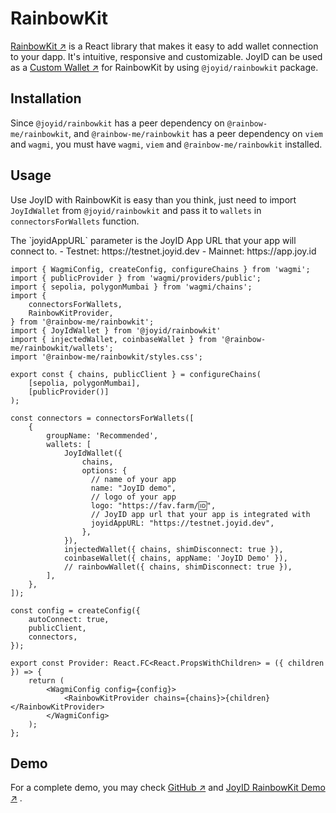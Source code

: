 # RainbowKit

[RainbowKit ↗](https://www.rainbowkit.com/) is a React library that makes it easy to add wallet connection to your dapp. It's intuitive, responsive and customizable. JoyID can be used as a [Custom Wallet ↗](https://www.rainbowkit.com/docs/custom-wallets) for RainbowKit by using `@joyid/rainbowkit` package.

## Installation

Since `@joyid/rainbowkit` has a peer dependency on `@rainbow-me/rainbowkit`, and `@rainbow-me/rainbowkit` has a peer dependency on `viem` and `wagmi`, you must have `wagmi`, `viem` and `@rainbow-me/rainbowkit` installed.


<PackageManagerTabs command="install @joyid/rainbowkit @rainbow-me/rainbowkit wagmi viem" />

## Usage

Use JoyID with RainbowKit is easy than you think, just need to import `JoyIdWallet` from `@joyid/rainbowkit` and pass it to `wallets` in `connectorsForWallets` function.


<Callout type="info">
The `joyidAppURL` parameter is the JoyID App URL that your app will connect to.
  - Testnet: https://testnet.joyid.dev
  - Mainnet: https://app.joy.id
</Callout>

```tsx filename="provider.tsx" /JoyIdWallet/
import { WagmiConfig, createConfig, configureChains } from 'wagmi';
import { publicProvider } from 'wagmi/providers/public';
import { sepolia, polygonMumbai } from 'wagmi/chains';
import {
    connectorsForWallets,
    RainbowKitProvider,
} from '@rainbow-me/rainbowkit';
import { JoyIdWallet } from '@joyid/rainbowkit'
import { injectedWallet, coinbaseWallet } from '@rainbow-me/rainbowkit/wallets';
import '@rainbow-me/rainbowkit/styles.css';

export const { chains, publicClient } = configureChains(
    [sepolia, polygonMumbai],
    [publicProvider()]
);

const connectors = connectorsForWallets([
    {
        groupName: 'Recommended',
        wallets: [
            JoyIdWallet({
                chains,
                options: {
                  // name of your app
                  name: "JoyID demo",
                  // logo of your app
                  logo: "https://fav.farm/🆔",
                  // JoyID app url that your app is integrated with
                  joyidAppURL: "https://testnet.joyid.dev",
                },
            }),
            injectedWallet({ chains, shimDisconnect: true }),
            coinbaseWallet({ chains, appName: 'JoyID Demo' }),
            // rainbowWallet({ chains, shimDisconnect: true }),
        ],
    },
]);

const config = createConfig({
    autoConnect: true,
    publicClient,
    connectors,
});

export const Provider: React.FC<React.PropsWithChildren> = ({ children }) => {
    return (
        <WagmiConfig config={config}>
            <RainbowKitProvider chains={chains}>{children}</RainbowKitProvider>
        </WagmiConfig>
    );
};
```

## Demo

For a complete demo, you may check [GitHub ↗](https://github.com/nervina-labs/joyid-rainbow-kit-demo) and [JoyID RainbowKit Demo ↗](https://joyid-rainbow-kit-demo.vercel.app/) .
